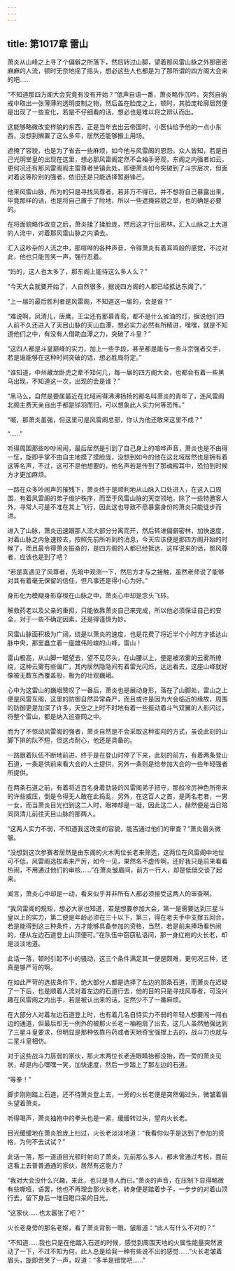 ```yaml
---
---
---
```

title: 第1017章 雷山
---



萧炎从山峰之上寻了个偏僻之所落下，然后转过山脚，望着那风雷山脉之外那密密麻麻的人流，顿时无奈地摇了摇头，想必这些人也都是为了那所谓的四方阁大会来的吧……

“不知道那四方阁大会究竟有没有开始？”低声自语一番，萧炎略作沉吟，突然自纳戒中取出一张薄薄的透明皮制之物，然后盖在脸庞之上，顿时，其脸庞轮廓居然便是出现了一些变化，若是不仔细看的话，想必也是难以将之辨认而出。

这能够略微改变样貌的东西，正是当年去出云帝国时，小医仙给予他的一点小东西，没想到搁置了这么多年，居然还能够搬上用场。

遮掩了容貌，也是为了省去一些麻烦，如今他与风雷阁的恩怨，众人皆知，若是自己光明堂皇的出现在这里，想必那风雷阁定然不会袖手旁观，东阁之内强者如云，更何况还有那风雷阁阁主雷尊者坐镇此处，即便萧炎如今突破到了斗宗层次，但面对着这等阶别的强者，依旧还是只能选择暂避锋芒。

他来风雷山脉，所为的只是寻找风尊者，若非万不得已，并不想将自己暴露出来，毕竟那样的话，也是将自己置于了险地，所以一些遮掩容貌之举，也的确是必要的。

在将面貌略作改变之后，萧炎揉了揉脸庞，然后这才行出密林，汇入山脉之上大道的人流中，对着那风雷山脉之内涌去。

汇入这吵杂的人流之中，那喧哗的各种声音，令得萧炎有着耳鸣般的感觉，不过对此，他也只能苦笑一声，强行忍着。

“妈的，这人也太多了，那东阁上能待这么多人么？”

“今天大会就要开始了，人自然很多，据说四方阁的人都已经抵达东阁了。”

“上一届的最后胜利者是风雷阁，不知道这一届的，会是谁？”

“难说啊，凤清儿，唐鹰，王尘还有那慕青鸾，都不是什么省油的灯，据说他们四人前不久还进入了天目山脉的天山血潭，想必实力必然有所精进，嘿嘿，就是不知道他们之中，有没有人借助血潭之力，突破了斗皇？”

“这四人都是斗皇巅峰的实力，加上一些手段，甚至都是能与一些斗宗强者交手，若是谁能够在这种时间突破的话，想必胜局将定。”

“谁知道，中州藏龙卧虎之辈不知何几，每一届的四方阁大会，也都会有着一些黑马出现，不知道这一次，出现的会是谁？”

“黑马么，自然是要属最近在北域闹得沸沸扬扬的那名叫萧炎的青年了，连风雷阁北阁主费天亲自出手都是铩羽而归，可以想象此人实力何等恐怖。”

“嘁，那萧炎虽强，但这里可是风雷阁总部，你认为他还敢来这里不成？”

“……”

听得周围那些吵吵闹闹，最后居然是引到了自己身上的喧哗声音，萧炎也是不由得一怔，旋即手掌不由自主地摸了摸脸庞，没想到如今的他在这北域居然也是拥有着这等名声，不过，这可不是他想要的，他名声若是传到了那魂殿耳中，恐怕到时候方才更加麻烦。

一路在众多吵闹声的摧残下，萧炎终于是顺利地从山脉入口处进入，在这入口周围，有着风雷阁的弟子维护秩序，而至于风雷山脉的天空领地，除了一些特邀客人外，寻常人可是不准在其上飞行，因此这也导致不愿暴露身份的萧炎只能徒步而进。

进入了山脉，萧炎迅速跟那人流大部分分离而开，然后转进偏僻密林，加快速度，对着山脉之内急速掠去，按照先前所听到的消息，今天应该便是那四方阁开始的时候了，而且最令得萧炎振奋的，是四方阁的人都已经抵达，这样说来的话，那风尊者，应该也是到了吧？

“若是真遇见了风尊者，先暗中观测一下，然后方才与之接触，虽然老师说了能够对其有着毫无保留的信任，但凡事还是得小心为好。”

身形化为模糊身影穿梭在山脉之中，萧炎心中却是念头飞转。

解救药老以及父亲的重担，只能依靠萧炎自己来完成，所以他必须保证自己的安全，对于一些不确定因素，还是得谨慎为妙。

风雷山脉面积极为广阔，绕是以萧炎的速度，也是花费了将近半个小时方才抵达山脉中央，那里矗立着一座雄伟险峻的山峰，雷山！

雷山极高，从山脚一眼望去，望不见尽头，在山腰以上，便是被浓雾的云雾所缭绕，这种云雾有些偏广，其内居然隐隐间有着雷光闪烁，远远看去，这座山峰就好像被无数东西覆盖般，极为的壮观巍峨。

心中为这雷山的巍峨赞叹了一番后，萧炎也是展动身形，落在了山脚处，雷山之上便是风雷东阁，这里的防御自然异常森严，而且或许是因为大会临近的缘故，周围的防御更是加深了许多，天空之上时不时地有着一些振动着斗气双翼的人影闪过，将整个雷山，都是纳入巡查网之中。

而为了不惊动风雷阁的强者，萧炎自然是不会采取这种蛮闯的方式，虽说此刻的山脚下排的队不短，但这点耐心，他还是具备的。

一路跟着队伍不断地前进，终于是在登山时停了下来，此刻的前方，有着两条登山石道，一条是供前来看大会的人士提供，另外一条则是给参加大会的一些年轻强者所提供。

在两条石道之前，有着将近百名身着劲装的风雷阁弟子把守，那般冷厉神色所带来的许些威压，倒是令得无人敢在此捣乱，另外，在这百人之首，是两名老者，一男一女，而当萧炎目光扫到这二人时，眼神却是一凝，因此这二人，赫然便是当日陪同凤清儿前往天目山脉的那两人。

“这两人实力不弱，不知道我这改变的容貌，能否通过他们的审查？”萧炎眉头微皱。

“没想到这次参赛者居然是由东阁的火木两位长老来筛选，这两位在风雷阁中地位可不低，风雷阁选拔素来严厉，如今一见，果然名不虚传啊，还好我只是前来看看热闹，不用通过他们的审核……”在萧炎皱眉间，前方一行人，却是低低交谈了起来。

闻言，萧炎心中却是一动，看来似乎并非所有人都必须接受这两人的审查啊。

“我风雷阁的规矩，想必大家也知道，若是想要参加大会，第一是需要达到三星斗皇以上的实力，第二便是年龄必须在三十以下，第三，得在老夫手中支撑五回合，若是能得到这三种条件，方才能够具备参加的资格，当然，若是前来捧场看热闹的，便从左边石道登上山顶便可。”在队伍中窃窃私语间，那一身红袍的火长老，却是淡淡地道。

此话一落，顿时引起不小的骚动，这三个条件满足其一便是颇难，更何况三种，还真是够严苛的啊。

在如此严苛的选拔条件下，绝大部分人都是选择了左边的那条石道，而萧炎在迟疑了一下后，也是顺着人流对着左边的石道行去，他的目的只是寻找风尊者，可没兴趣在风雷阁之内出手，若是被认出来的话，定然少不了一番麻烦。

在大部分人对着左边石道登上时，也有着几名自恃实力不弱的年轻人想要闯一闯右边的通道，但最后却无一例外的被那火长老一袖袍扇了出去，这几人虽然勉强达到了三星斗皇要求，但明显是那种依靠丹药或者天地奇宝强撑上去的，战斗力也就与二星斗皇相仿。

对于这些战斗力孱弱的家伙，那火木两位长老连眼睛抬都没抬，而一旁的萧炎见状，却是内心嘿嘿一笑，加快速度，然后一步踏上了那左边的石道。

“等拳！”

脚步刚刚踏上石道，还不待萧炎登上去，一旁的火长老便是突然偏过头，微皱着眉头望着萧炎。

听得喝声，萧炎袖袍中的拳头也是一紧，缓缓转过头，望向火长老。

目光缓缓地在萧炎脸庞上扫过，火长老淡淡地道：“我看你似乎是达到了参加的资格，为何不去试试？”

此话一落，那一道道目光顿时射向了萧炎，先前那么多人，都未曾通过考核，面前这看上去普普通通的家伙，居然有这能力？

“我对大会没什么兴趣，来此，也只是寻人而已。”萧炎的声音，在压制下显得略微有些嘶哑，语罢，他也不再理会那火长老，转身便是踏着步子，一步步的对着山顶行去，留下身后一堆目瞪口呆的目光。

“这家伙……也太嚣张了吧？”

火长老身旁的那名老妪，看了萧炎背影一眼，皱眉道：“此人有什么不对的？”

“不知道……我也只是在他踏入石道的时候，感觉到周围天地的火属性能量突然波动了一下，不过不知为何，此人总是给我一种有些说不出的感觉……”火长老皱着眉头，旋即苦笑了一声，叹道：“多半是错觉吧……”